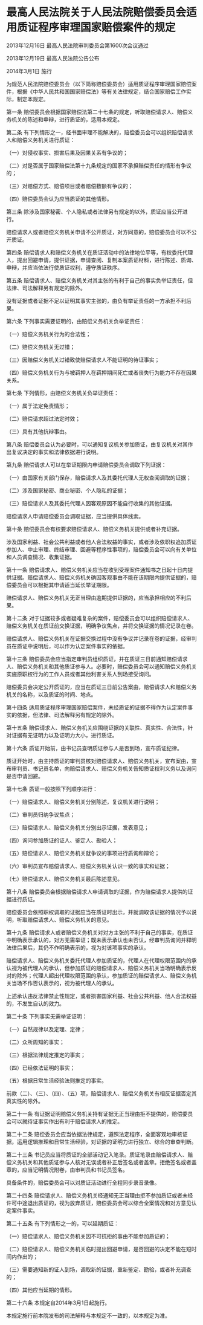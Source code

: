 # 最高人民法院关于人民法院赔偿委员会适用质证程序审理国家赔偿案件的规定

2013年12月16日 最高人民法院审判委员会第1600次会议通过

2013年12月19日 最高人民法院公告公布

2014年3月1日 施行

  

为规范人民法院赔偿委员会（以下简称赔偿委员会）适用质证程序审理国家赔偿案件，根据《中华人民共和国国家赔偿法》等有关法律规定，结合国家赔偿工作实际，制定本规定。

第一条 赔偿委员会根据国家赔偿法第二十七条的规定，听取赔偿请求人、赔偿义务机关的陈述和申辩，进行质证的，适用本规定。

第二条 有下列情形之一，经书面审理不能解决的，赔偿委员会可以组织赔偿请求人和赔偿义务机关进行质证：

（一）对侵权事实、损害后果及因果关系有争议的；

（二）对是否属于国家赔偿法第十九条规定的国家不承担赔偿责任的情形有争议的；

（三）对赔偿方式、赔偿项目或者赔偿数额有争议的；

（四）赔偿委员会认为应当质证的其他情形。

第三条 除涉及国家秘密、个人隐私或者法律另有规定的以外，质证应当公开进行。

赔偿请求人或者赔偿义务机关申请不公开质证，对方同意的，赔偿委员会可以不公开质证。

第四条 赔偿请求人和赔偿义务机关在质证活动中的法律地位平等，有权委托代理人，提出回避申请，提供证据，申请查阅、复制本案质证材料，进行陈述、质询、申辩，并应当依法行使质证权利，遵守质证秩序。

第五条 赔偿请求人、赔偿义务机关对其主张的有利于自己的事实负举证责任，但法律、司法解释另有规定的除外。

没有证据或者证据不足以证明其事实主张的，由负有举证责任的一方承担不利后果。

第六条 下列事实需要证明的，由赔偿义务机关负举证责任：

（一）赔偿义务机关行为的合法性；

（二）赔偿义务机关无过错；

（三）因赔偿义务机关过错致使赔偿请求人不能证明的待证事实；

（四）赔偿义务机关行为与被羁押人在羁押期间死亡或者丧失行为能力不存在因果关系。

第七条 下列情形，由赔偿义务机关负举证责任：

（一）属于法定免责情形；

（二）赔偿请求超过法定时效；

（三）具有其他抗辩事由。

第八条 赔偿委员会认为必要时，可以通知复议机关参加质证，由复议机关对其作出复议决定的事实和法律依据进行说明。

第九条 赔偿请求人可以在举证期限内申请赔偿委员会调取下列证据：

（一）由国家有关部门保存，赔偿请求人及其委托代理人无权查阅调取的证据；

（二）涉及国家秘密、商业秘密、个人隐私的证据；

（三）赔偿请求人及其委托代理人因客观原因不能自行收集的其他证据。

赔偿请求人申请赔偿委员会调取证据，应当提供具体线索。

第十条 赔偿委员会有权要求赔偿请求人、赔偿义务机关提供或者补充证据。

涉及国家利益、社会公共利益或者他人合法权益的事实，或者涉及依职权追加质证参加人、中止审理、终结审理、回避等程序性事项的，赔偿委员会可以向有关单位和人员调查情况、收集证据。

第十一条 赔偿请求人、赔偿义务机关应当在收到受理案件通知书之日起十日内提供证据。赔偿请求人、赔偿义务机关确因客观事由不能在该期限内提供证据的，赔偿委员会可以根据其申请适当延长举证期限。

赔偿请求人、赔偿义务机关无正当理由逾期提供证据的，应当承担相应的不利后果。

第十二条 对于证据较多或者疑难复杂的案件，赔偿委员会可以组织赔偿请求人、赔偿义务机关在质证前交换证据，明确争议焦点，并将交换证据的情况记录在卷。

赔偿请求人、赔偿义务机关在证据交换过程中没有争议并记录在卷的证据，经审判员在质证中说明后，可以作为认定案件事实的依据。

第十三条 赔偿委员会应当指定审判员组织质证，并在质证三日前通知赔偿请求人、赔偿义务机关和其他质证参与人。必要时，赔偿委员会可以通知赔偿义务机关实施原职权行为的工作人员或者其他利害关系人到场接受询问。

赔偿委员会决定公开质证的，应当在质证三日前公告案由，赔偿请求人和赔偿义务机关的名称，以及质证的时间、地点。

第十四条 适用质证程序审理国家赔偿案件，未经质证的证据不得作为认定案件事实的依据，但法律、司法解释另有规定的除外。

第十五条 赔偿请求人、赔偿义务机关应围绕证据的关联性、真实性、合法性，针对证据有无证明力以及证明力大小，进行质证。

第十六条 质证开始前，由书记员查明质证参与人是否到场，宣布质证纪律。

质证开始时，由主持质证的审判员核对赔偿请求人、赔偿义务机关，宣布案由，宣布审判员、书记员名单，向赔偿请求人、赔偿义务机关告知质证权利义务以及询问是否申请回避。

第十七条 质证一般按照下列顺序进行：

（一）赔偿请求人、赔偿义务机关分别陈述，复议机关进行说明；

（二）审判员归纳争议焦点；

（三）赔偿请求人、赔偿义务机关分别出示证据，发表意见；

（四）询问参加质证的证人、鉴定人、勘验人；

（五）赔偿请求人、赔偿义务机关就争议的事项进行质询和辩论；

（六）审判员宣布赔偿请求人、赔偿义务机关认识一致的事实和证据；

（七）赔偿请求人、赔偿义务机关最后陈述意见。

第十八条 赔偿委员会根据赔偿请求人申请调取的证据，作为赔偿请求人提供的证据进行质证。

赔偿委员会依照职权调取的证据应当在质证时出示，并就调取该证据的情况予以说明，听取赔偿请求人、赔偿义务机关的意见。

第十九条 赔偿请求人或者赔偿义务机关对对方主张的不利于自己的事实，在质证中明确表示承认的，对方无需举证；既未表示承认也未否认，经审判员询问并释明法律后果后，其仍不作明确表示的，视为对该项事实的承认。

赔偿请求人、赔偿义务机关委托代理人参加质证的，代理人在代理权限范围内的承认视为被代理人的承认，但参加质证的赔偿请求人、赔偿义务机关当场明确表示反对的除外；代理人超出代理权限范围的承认，参加质证的赔偿请求人、赔偿义务机关当场不作否认表示的，视为被代理人的承认。

上述承认违反法律禁止性规定，或者损害国家利益、社会公共利益、他人合法权益的，不发生自认的效力。

第二十条 下列事实无需举证证明：

（一）自然规律以及定理、定律；

（二）众所周知的事实；

（三）根据法律规定推定的事实；

（四）已经依法证明的事实；

（五）根据日常生活经验法则推定的事实。

前款（二）、（三）、（四）、（五）项，赔偿请求人、赔偿义务机关有相反证据否定其真实性的除外。

第二十一条 有证据证明赔偿义务机关持有证据无正当理由拒不提供的，赔偿委员会可以就待证事实作出有利于赔偿请求人的推定。

第二十二条 赔偿委员会应当依据法律规定，遵照法定程序，全面客观地审核证据，运用逻辑推理和日常生活经验，对证据的证明力进行独立、综合的审查判断。

第二十三条 书记员应当将质证的全部活动记入笔录。质证笔录由赔偿请求人、赔偿义务机关和其他质证参与人核对无误或者补正后签名或者盖章。拒绝签名或者盖章的，应当记明情况附卷，由审判员和书记员签名。

具备条件的，赔偿委员会可以对质证活动进行全程同步录音录像。

第二十四条 赔偿请求人、赔偿义务机关经通知无正当理由拒不参加质证或者未经许可中途退出质证的，视为放弃质证，赔偿委员会可以综合全案情况和对方意见认定案件事实。

第二十五条 有下列情形之一的，可以延期质证：

（一）赔偿请求人、赔偿义务机关因不可抗拒的事由不能参加质证的；

（二）赔偿请求人、赔偿义务机关临时提出回避申请，是否回避的决定不能在短时间内作出的；

（三）需要通知新的证人到场，调取新的证据，重新鉴定、勘验，或者补充调查的；

（四）其他应当延期的情形。

第二十六条 本规定自2014年3月1日起施行。

本规定施行前本院发布的司法解释与本规定不一致的，以本规定为准。